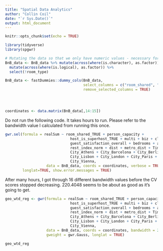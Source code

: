 ```yaml
---
title: "Spatial Data Analytics"
author: "Collin Coil"
date: "`r Sys.Date()`"
output: html_document
---
```


```r
knitr::opts_chunk$set(echo = TRUE)
```

```r
library(tidyverse)
library(spgwr)
```


```r
# Mutating the data so that we only have numeric values - necessary for gwr
BnB_data <- BnB_data %>% mutate(across(where(is.character), as.factor)) %>% 
  mutate(across(where(is.logical), as.factor)) %>% 
  select(!room_type)

BnB_data <- fastDummies::dummy_cols(BnB_data, 
                                    select_columns = c("room_shared", "room_private", "host_is_superhost", "Time", "City"),
                                    remove_selected_columns = TRUE)




coordinates <- data.matrix(BnB_data[,14:15])
```

Do not run the following code. It takes hours to run. Please refer to the 
bandwidth value I calculated from running this once. 
```r
gwr.sel(formula = realSum ~ room_shared_TRUE + person_capacity + 
                              host_is_superhost_TRUE + multi + biz + cleanliness_rating + 
                              guest_satisfaction_overall + bedrooms + attr_index_norm + 
                              rest_index_norm + dist + metro_dist + Time_Weekend + 
                              City_Athens + City_Barcelona + City_Berlin + City_Budapest + 
                              City_Lisbon + City_London + City_Paris + City_Rome + 
                              City_Vienna, 
                   data = BnB_data, coords = coordinates, verbose = TRUE, 
        longlat=TRUE, show.error.messages = TRUE)
```
After many hours, I got through 16 different bandwidth values before the CV 
scores stopped decreasing. 220.4048 seems to be about as good as it's going 
to get. 




```r
geo_wtd_reg <- gwr(formula = realSum ~ room_shared_TRUE + person_capacity + 
                              host_is_superhost_TRUE + multi + biz + cleanliness_rating + 
                              guest_satisfaction_overall + bedrooms + attr_index_norm + 
                              rest_index_norm + dist + metro_dist + Time_Weekend + 
                              City_Athens + City_Barcelona + City_Berlin + City_Budapest + 
                              City_Lisbon + City_London + City_Paris + City_Rome + 
                              City_Vienna, 
                   data = BnB_data, coords = coordinates, bandwidth = 220.4048,
                   gweight = gwr.Gauss, longlat = TRUE)

geo_wtd_reg

```














